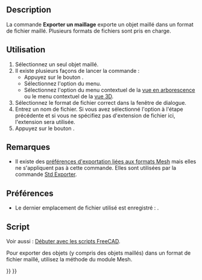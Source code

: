 <languages/>

{{Docnav/fr
|[[Mesh_Import/fr|Importer un maillage]]
|[[Mesh_FromPartShape/fr|Créer un maillage]]
|[[Mesh_Workbench/fr|Atelier Mesh]]
|IconL=Mesh_Import.svg
|IconR=Mesh_FromPartShape.svg
|IconC=Workbench_Mesh.svg
}}

{{GuiCommand/fr
|Name=Mesh Export
|Name/fr=Mesh Exporter le maillage
|MenuLocation=Maillages → Exporter le maillage...
|Workbenches=[[Mesh_Workbench/fr|Mesh]]
|SeeAlso=[[Std_Export/fr|Std Exporter]], [[Import_Export/fr|Import Export]]
}}

==Description==

La commande '''Exporter un maillage''' exporte un objet maillé dans un format de fichier maillé. Plusieurs formats de fichiers sont pris en charge.

<span id="Usage"></span>
==Utilisation==

# Sélectionnez un seul objet maillé.
# Il existe plusieurs façons de lancer la commande :
#* Appuyez sur le bouton {{Button|[[Image:Mesh_Export.svg|16px]] [[Mesh_Export/fr|Exporter le maillage...]]}}.
#* Sélectionnez l'option {{MenuCommand|Maillages → [[Image:Mesh_Export.svg|16px]] Exporter le maillage...}} du menu.
#* Sélectionnez l'option {{MenuCommand|[[Image:Mesh_Export.svg|16px]] Exporter le maillage...}} du menu contextuel de la [[Tree_view/fr|vue en arborescence]] ou le menu contextuel de la [[3D_view/fr|vue 3D]].
# Sélectionnez le format de fichier correct dans la fenêtre de dialogue.
# Entrez un nom de fichier. Si vous avez sélectionné l'option {{Value|Tous les fichiers (*.*)}} à l'étape précédente et si vous ne spécifiez pas d'extension de fichier ici, l'extension {{FileName|.stl}} sera utilisée.
# Appuyez sur le bouton {{Button|Sauvegarder}}.

<span id="Notes"></span>
==Remarques==

* Il existe des [[Import_Export_Preferences/fr#Formats_Mesh|préférences d'exportation liées aux formats Mesh]] mais elles ne s'appliquent pas à cette commande. Elles sont utilisées par la commande [[Std_Export/fr|Std Exporter]].

<span id="Preferences"></span>
==Préférences==

* Le dernier emplacement de fichier utilisé est enregistré : {{MenuCommand|Outils → Editer les paramètres... → BaseApp → Preferences → General → FileOpenSavePath}}.

<span id="Scripting"></span>
==Script==

Voir aussi : [[FreeCAD_Scripting_Basics/fr|Débuter avec les scripts FreeCAD]].

Pour exporter des objets (y compris des objets maillés) dans un format de fichier maillé, utilisez la méthode {{incode|export}} du module Mesh.

{{Code|code=
import FreeCAD
import Mesh

doc = FreeCAD.ActiveDocument

Mesh.export([doc.Cone, doc.Cylinder], 'D:/testfiles/mymodel.stl')
}}


{{Docnav/fr
|[[Mesh_Import/fr|Importer un maillage]]
|[[Mesh_FromPartShape/fr|Créer un maillage]]
|[[Mesh_Workbench/fr|Atelier Mesh]]
|IconL=Mesh_Import.svg
|IconR=Mesh_FromPartShape.svg
|IconC=Workbench_Mesh.svg
}}

{{Mesh Tools navi{{#translation:}}}}
{{Userdocnavi{{#translation:}}}}
{{clear}}